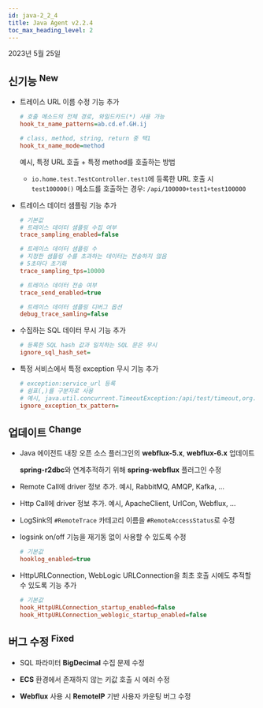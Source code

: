 ```yaml
---
id: java-2_2_4
title: Java Agent v2.2.4
toc_max_heading_level: 2
---
```


2023년 5월 25일

## 신기능 <sup><Status>New</Status></sup>

* 트레이스 URL 이름 수정 기능 추가

  ```ini title='whatap.conf'
  # 호출 메소드의 전체 경로, 와일드카드(*) 사용 가능
  hook_tx_name_patterns=ab.cd.ef.GH.ij

  # class, method, string, return 중 택1
  hook_tx_name_mode=method
  ```

  예시, 특정 URL 호출 + 특정 method를 호출하는 방법

  * `io.home.test.TestController.test1`에 등록한 URL 호출 시 `test100000()` 메소드를 호출하는 경우: `/api/100000+test1+test100000`

* 트레이스 데이터 샘플링 기능 추가

  ```ini title='whatap.conf'
  # 기본값
  # 트레이스 데이터 샘플링 수집 여부
  trace_sampling_enabled=false

  # 트레이스 데이터 샘플링 수
  # 지정한 샘플링 수를 초과하는 데이터는 전송하지 않음
  # 5초마다 초기화
  trace_sampling_tps=10000

  # 트레이스 데이터 전송 여부
  trace_send_enabled=true

  # 트레이스 데이터 샘플링 디버그 옵션
  debug_trace_samling=false
  ```

* 수집하는 SQL 데이터 무시 기능 추가

  ```ini title='whatap.conf'
  # 등록한 SQL hash 값과 일치하는 SQL 문은 무시
  ignore_sql_hash_set=
  ```

* 특정 서비스에서 특정 exception 무시 기능 추가

  ```ini title='whatap.conf'
  # exception:service_url 등록
  # 쉼표(,)를 구분자로 사용
  # 예시, java.util.concurrent.TimeoutException:/api/test/timeout,org.springframework.web.util.NestedServletException:/api/posts/test/cexception
  ignore_exception_tx_pattern=
  ```

## 업데이트 <sup><Status>Change</Status></sup>

- Java 에이전트 내장 오픈 소스 플러그인의 **webflux-5.x**, **webflux-6.x** 업데이트

  **spring-r2dbc**와 연계추적하기 위해 **spring-webflux** 플러그인 수정

- Remote Call에 driver 정보 추가. 예시, RabbitMQ, AMQP, Kafka, …

- Http Call에 driver 정보 추가. 예시, ApacheClient, UrlCon, Webflux, …

- LogSink의 `#RemoteTrace` 카테고리 이름을 `#RemoteAccessStatus`로 수정

- logsink on/off 기능을 재기동 없이 사용할 수 있도록 수정
    
  ```ini title='whatap.conf'
  # 기본값
  hooklog_enabled=true
  ```
    
- HttpURLConnection, WebLogic URLConnection을 최초 호출 시에도 추적할 수 있도록 기능 추가
    
  ```ini title='whatap.conf'
  # 기본값
  hook_HttpURLConnection_startup_enabled=false
  hook_HttpURLConnection_weblogic_startup_enabled=false
  ```

## 버그 수정 <sup><Status>Fixed</Status></sup>

- SQL 파라미터 **BigDecimal** 수집 문제 수정

- **ECS** 환경에서 존재하지 않는 키값 호출 시 에러 수정

- **Webflux** 사용 시 **RemoteIP** 기반 사용자 카운팅 버그 수정